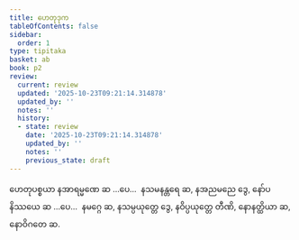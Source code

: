 ```yaml
---
title: ဟေတုဒုက
tableOfContents: false
sidebar:
  order: 1
type: tipitaka
basket: ab
book: p2
review:
  current: review
  updated: '2025-10-23T09:21:14.314878'
  updated_by: ''
  notes: ''
  history:
  - state: review
    date: '2025-10-23T09:21:14.314878'
    updated_by: ''
    notes: ''
    previous_state: draft
---
```



<ReviewStatus review={frontmatter.review} showDetails={true} />

<HypothesisAnnotation frontmatter={frontmatter} />

<DynamicBreadcrumb />

<Division number="95" book="p2" e="ch" v="38" p="121">

<Paragraph number="1556" book="p2">
ဟေတုပစ္စယာ နအာရမ္မဏေ ဆ …ပေ…  နသမနန္တရေ ဆ, နအညမညေ ဒွေ, နော်ပနိဿယေ ဆ …ပေ…  နမဂ္ဂေ ဆ, နသမ္ပယုတ္တေ ဒွေ, နဝိပ္ပယုတ္တေ တီဏိ, နောနတ္ထိယာ ဆ, နောဝိဂတေ ဆ.
</Paragraph>
</Division>